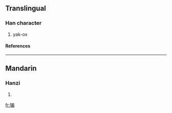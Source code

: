 ==Translingual==
===Han character===
{{Han char|rn=93|rad=牛|as=09|sn=13|four=|canj=竹手戈尸月 (HQISB)}}
# yak-ox
====References====
{{Han ref|kx=0703.020|dkj=20091|dj=1116.020|hdz=31816.140|uh=728F|ud=29327}}

----
==Mandarin==
===Hanzi===
{{cmn-hanzi|pin=[[piān]] (pian1)|wg=p'ien<sup>1</sup>}}
# {{defn|Mandarin}}

[[fr:犏]]